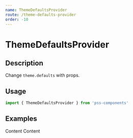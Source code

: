 ```yaml
---
name: ThemeDefaultsProvider
route: /theme-defaults-provider
order: -10
---
```



# ThemeDefaultsProvider

## Description

Change `theme.defaults` with props.


## Usage

```js
import { ThemeDefaultsProvider } from 'pss-components'
```

## Examples

<Playground>
  <Box bg='gray.0' pd>
    <Box tm ratio={16 / 9} pd mgb>
      Content
    </Box>
    <ThemeDefaultsProvider palette='inverted'>
      <Box tm ratio={16 / 9} pd>
        Content
      </Box>
    </ThemeDefaultsProvider>
  </Box>
</Playground>
